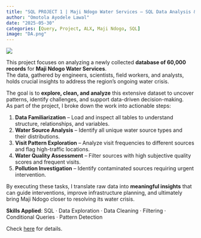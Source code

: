 ```yaml
---
title: "SQL PROJECT 1 | Maji Ndogo Water Services – SQL Data Analysis & Integrity Validation"
author: "Omotola Ayodele Lawal"
date: "2025-05-30"
categories: [Query, Project, ALX, Maji Ndogo, SQL]
image: "DA.png"
---
```


![](DA.png)

This project focuses on analyzing a newly collected **database of 60,000 records** for **Maji Ndogo Water Services**.\
The data, gathered by engineers, scientists, field workers, and analysts, holds crucial insights to address the region’s ongoing water crisis.

The goal is to **explore, clean, and analyze** this extensive dataset to uncover patterns, identify challenges, and support data-driven decision-making.\
As part of the project, I broke down the work into actionable steps:

1.  **Data Familiarization** – Load and inspect all tables to understand structure, relationships, and variables.\
2.  **Water Source Analysis** – Identify all unique water source types and their distributions.\
3.  **Visit Pattern Exploration** – Analyze visit frequencies to different sources and flag high-traffic locations.\
4.  **Water Quality Assessment** – Filter sources with high subjective quality scores and frequent visits.\
5.  **Pollution Investigation** – Identify contaminated sources requiring urgent intervention.

By executing these tasks, I translate raw data into **meaningful insights** that can guide interventions, improve infrastructure planning, and ultimately bring Maji Ndogo closer to resolving its water crisis.

**Skills Applied**: SQL · Data Exploration · Data Cleaning · Filtering · Conditional Queries · Pattern Detection

Check [here](https://github.com/lawaloa/SQL_Project_1/){target="_blank"} for details.
